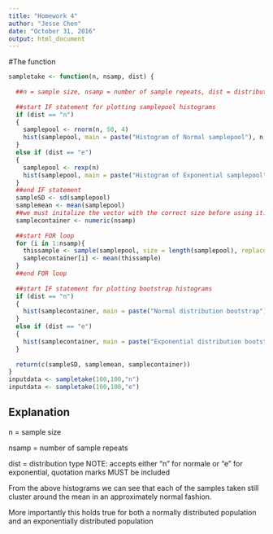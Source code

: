 ---
title: "Homework 4"
author: "Jesse Chen"
date: "October 31, 2016"
output: html_document
---
#The function
```{r FinalFunction inputdata}
sampletake <- function(n, nsamp, dist) {
  
  ##n = sample size, nsamp = number of sample repeats, dist = distribution type, accepts either "n" for normale or "e" for exponential
  
  ##start IF statement for plotting samplepool histograms
  if (dist == "n") 
  {
    samplepool <- rnorm(n, 50, 4) 
    hist(samplepool, main = paste("Histogram of Normal samplepool"), n, col = "red")
  }
  else if (dist == "e")
  {
    samplepool <- rexp(n)
    hist(samplepool, main = paste("Histogram of Exponential samplepool"),n, col = "red")
  }
  ##end IF statement
  sampleSD <- sd(samplepool)
  samplemean <- mean(samplepool)
  ##we must initalize the vector with the correct size before using it.
  samplecontainer <- numeric(nsamp)
  
  ##start FOR loop
  for (i in 1:nsamp){
    thissample <- sample(samplepool, size = length(samplepool), replace = TRUE)
    samplecontainer[i] <- mean(thissample)
  }
  ##end FOR loop
  
  ##start IF statement for plotting bootstrap histograms
  if (dist == "n") 
  {
    hist(samplecontainer, main = paste("Normal distribution bootstrap"), n, col = "green")
  }
  else if (dist == "e")
  {
    hist(samplecontainer, main = paste("Exponential distribution bootstrap"), n, col = "green")
  }
  
  return(c(sampleSD, samplemean, samplecontainer))
}
inputdata <- sampletake(100,100,"n")
inputdata <- sampletake(100,100,"e")
```

## Explanation

n = sample size

nsamp = number of sample repeats

dist = distribution type NOTE: accepts either "n" for normale or "e" for exponential, quotation marks MUST be included

From the above histograms we can see that each of the samples taken still cluster around the mean in an approximately normal fashion.

More importantly this holds true for both a normally distributed population and an exponentially distributed population




